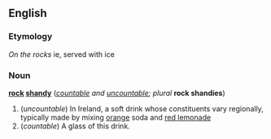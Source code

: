 ==English==
===Etymology===
''On the rocks'' ie, served with ice
===Noun===
'''[[rock]] [[shandy]]''' (''[[countable]] and [[uncountable]]; plural'' '''rock shandies''')

#(''uncountable'') In Ireland, a soft drink whose constituents vary regionally, typically made by mixing [[orange]] soda and [[red lemonade]]
#(''countable'') A glass of this drink.